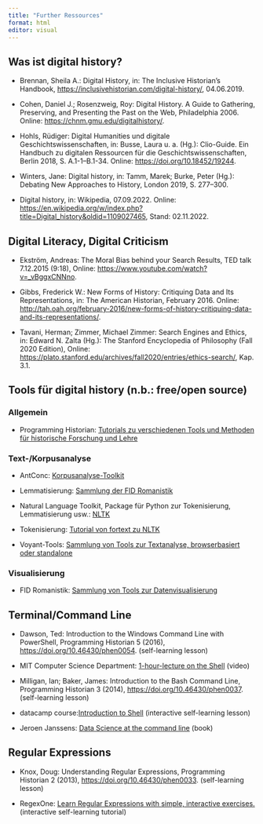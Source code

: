 ```yaml
---
title: "Further Ressources"
format: html
editor: visual
---
```


## Was ist digital history? {#sec-digitalhistory-paper}

- Brennan, Sheila A.: Digital History, in: The Inclusive Historian’s Handbook, <https://inclusivehistorian.com/digital-history/>, 04.06.2019.


- Cohen, Daniel J.; Rosenzweig, Roy: Digital History. A Guide to Gathering, Preserving, and Presenting the Past on the Web, Philadelphia 2006. Online: <https://chnm.gmu.edu/digitalhistory/>.


-  Hohls, Rüdiger: Digital Humanities und digitale Geschichtswissenschaften, in: Busse, Laura u. a. (Hg.): Clio-Guide. Ein Handbuch zu digitalen Ressourcen für die Geschichtswissenschaften, Berlin 2018, S. A.1-1--B.1-34. Online: <https://doi.org/10.18452/19244>.

- Winters, Jane: Digital history, in: Tamm, Marek; Burke, Peter (Hg.): Debating New Approaches to History, London 2019, S. 277–300.

- Digital history, in: Wikipedia, 07.09.2022. Online: <https://en.wikipedia.org/w/index.php?title=Digital_history&oldid=1109027465>, Stand: 02.11.2022.

## Digital Literacy, Digital Criticism

- Ekström, Andreas: The Moral Bias behind your Search Results, TED talk 7.12.2015 (9:18), Online: <https://www.youtube.com/watch?v=_vBggxCNNno>.

- Gibbs, Frederick W.: New Forms of History: Critiquing Data and Its Representations, in: The American Historian, February 2016. Online: <http://tah.oah.org/february-2016/new-forms-of-history-critiquing-data-and-its-representations/>.

- Tavani, Herman; Zimmer, Michael Zimmer: Search Engines and Ethics, in: Edward N. Zalta (Hg.): The Stanford Encyclopedia of Philosophy (Fall 2020 Edition), Online: <https://plato.stanford.edu/archives/fall2020/entries/ethics-search/>, Kap. 3.1.

## Tools für digital history (n.b.: free/open source) {#sec-digitaltools}

### Allgemein

- Programming Historian: [Tutorials zu verschiedenen Tools und Methoden für historische Forschung und Lehre](https://programminghistorian.org/)

### Text-/Korpusanalyse

- AntConc: [Korpusanalyse-Toolkit](http://laurenceanthony.net/software.html)

- Lemmatisierung: [Sammlung der FID Romanistik](https://fid-romanistik.de/forschungsdaten/suche-nach-forschungsdaten/fid-internetressourcen/tools/werkzeuge-fuer-die-lemmatisierung-von-texten)

- Natural Language Toolkit, Package für Python zur Tokenisierung, Lemmatisierung usw.: [NLTK](https://www.nltk.org/)

- Tokenisierung: [Tutorial von fortext zu NLTK](https://fortext.net/routinen/lerneinheiten/preprocessing-mit-nltk)

- Voyant-Tools: [Sammlung von Tools zur Textanalyse, browserbasiert oder standalone](https://voyant-tools.org) 

### Visualisierung

- FID Romanistik: [Sammlung von Tools zur Datenvisualisierung](https://fid-romanistik.de/forschungsdaten/suche-nach-forschungsdaten/fid-internetressourcen/tools/werkzeuge-fuer-die-visualisierung-von-daten)

## Terminal/Command Line

- Dawson, Ted: Introduction to the Windows Command Line with PowerShell, Programming Historian 5 (2016), [https://doi.org/10.46430/phen0054](https://doi.org/10.46430/phen0054). (self-learning lesson)

-   MIT Computer Science Department: [1-hour-lecture on the Shell](https://missing.csail.mit.edu/2020/course-shell/) (video)

-   Milligan, Ian; Baker, James: Introduction to the Bash Command Line, Programming Historian 3 (2014), [https://doi.org/10.46430/phen0037](https://doi.org/10.46430/phen0037). (self-learning lesson)

-   datacamp course:[Introduction to Shell](https://app.datacamp.com/learn/courses/introduction-to-shell) (interactive self-learning lesson)

-   Jeroen Janssens: [Data Science at the command line](https://datascienceatthecommandline.com/) (book)

## Regular Expressions

- Knox, Doug: Understanding Regular Expressions, Programming Historian 2 (2013), [https://doi.org/10.46430/phen0033](https://doi.org/10.46430/phen0033). (self-learning lesson)

- RegexOne: [Learn Regular Expressions with simple, interactive exercises.](https://regexone.com/) (interactive self-learning tutorial)


